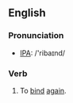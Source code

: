 ==English==
=== Pronunciation ===
*[[w:IPA|IPA]]: /'ribaɪnd/

=== Verb ===
{{irregverb|'''to rebind'''|'''[[rebinds]]'''|'''[[rebound]]'''|'''[[rebound]]'''|'''[[rebinding]]'''}}

# To [[bind]] [[again]].